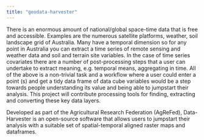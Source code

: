 ```yaml
---
title: "geodata-harvester"
---
```



There is an enormous amount of national/global space-time data that is free and accessible. Examples are the numerous satellite platforms, weather, soil landscape grid of Australia. Many have a temporal dimension so for any point in Australia you can extract a time series of remote sensing and weather data and soil and terrain site variables. In the case of time series covariates there are a number of post-processing steps that a user can undertake to extract meaning, e.g. temporal means, aggregating in time. All of the above is a non-trivial task and a workflow where a user could enter a point (s) and get a tidy data frame of data cube variables would be a step towards people understanding its value and being able to jumpstart their analysis. This project will contribute processing tools for finding, extracting and converting these key data layers.

Developed as part of the Agricultural Research Federation (AgReFed), Data-Harvester is an open-source software that allows users to jumpstart their analysis with a suitable set of spatial-temporal aligned raster maps and dataframes.
